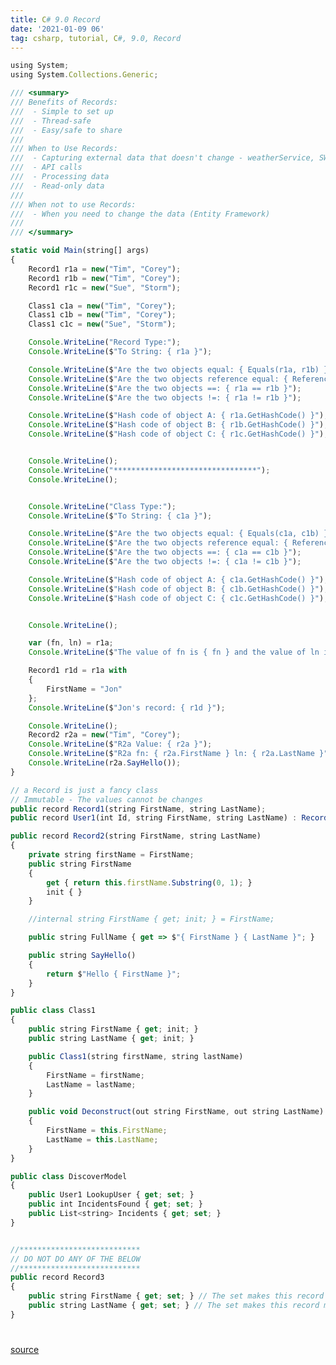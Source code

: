 ```yaml
---
title: C# 9.0 Record
date: '2021-01-09 06'
tag: csharp, tutorial, C#, 9.0, Record 
---
```


```js
using System;
using System.Collections.Generic;

/// <summary>
/// Benefits of Records:
///  - Simple to set up
///  - Thread-safe
///  - Easy/safe to share
///  
/// When to Use Records:
///  - Capturing external data that doesn't change - weatherService, SWAPI.dev
///  - API calls
///  - Processing data
///  - Read-only data
///  
/// When not to use Records:
///  - When you need to change the data (Entity Framework)
/// 
/// </summary>

static void Main(string[] args)
{
    Record1 r1a = new("Tim", "Corey");
    Record1 r1b = new("Tim", "Corey");
    Record1 r1c = new("Sue", "Storm");

    Class1 c1a = new("Tim", "Corey");
    Class1 c1b = new("Tim", "Corey");
    Class1 c1c = new("Sue", "Storm");

    Console.WriteLine("Record Type:");
    Console.WriteLine($"To String: { r1a }");

    Console.WriteLine($"Are the two objects equal: { Equals(r1a, r1b) }");
    Console.WriteLine($"Are the two objects reference equal: { ReferenceEquals(r1a, r1b) }");
    Console.WriteLine($"Are the two objects ==: { r1a == r1b }");
    Console.WriteLine($"Are the two objects !=: { r1a != r1b }");

    Console.WriteLine($"Hash code of object A: { r1a.GetHashCode() }");
    Console.WriteLine($"Hash code of object B: { r1b.GetHashCode() }");
    Console.WriteLine($"Hash code of object C: { r1c.GetHashCode() }");


    Console.WriteLine();
    Console.WriteLine("********************************");
    Console.WriteLine();


    Console.WriteLine("Class Type:");
    Console.WriteLine($"To String: { c1a }");

    Console.WriteLine($"Are the two objects equal: { Equals(c1a, c1b) }");
    Console.WriteLine($"Are the two objects reference equal: { ReferenceEquals(c1a, c1b) }");
    Console.WriteLine($"Are the two objects ==: { c1a == c1b }");
    Console.WriteLine($"Are the two objects !=: { c1a != c1b }");

    Console.WriteLine($"Hash code of object A: { c1a.GetHashCode() }");
    Console.WriteLine($"Hash code of object B: { c1b.GetHashCode() }");
    Console.WriteLine($"Hash code of object C: { c1c.GetHashCode() }");


    Console.WriteLine();

    var (fn, ln) = r1a;
    Console.WriteLine($"The value of fn is { fn } and the value of ln is { ln }");

    Record1 r1d = r1a with
    {
        FirstName = "Jon"
    };
    Console.WriteLine($"Jon's record: { r1d }");

    Console.WriteLine();
    Record2 r2a = new("Tim", "Corey");
    Console.WriteLine($"R2a Value: { r2a }");
    Console.WriteLine($"R2a fn: { r2a.FirstName } ln: { r2a.LastName }");
    Console.WriteLine(r2a.SayHello());
}

// a Record is just a fancy class
// Immutable - The values cannot be changes
public record Record1(string FirstName, string LastName);
public record User1(int Id, string FirstName, string LastName) : Record1(FirstName, LastName);

public record Record2(string FirstName, string LastName)
{
    private string firstName = FirstName;
    public string FirstName
    {
        get { return this.firstName.Substring(0, 1); }
        init { }
    }

    //internal string FirstName { get; init; } = FirstName;

    public string FullName { get => $"{ FirstName } { LastName }"; }

    public string SayHello()
    {
        return $"Hello { FirstName }";
    }
}

public class Class1
{
    public string FirstName { get; init; }
    public string LastName { get; init; }

    public Class1(string firstName, string lastName)
    {
        FirstName = firstName;
        LastName = lastName;
    }

    public void Deconstruct(out string FirstName, out string LastName)
    {
        FirstName = this.FirstName;
        LastName = this.LastName;
    }
}

public class DiscoverModel
{
    public User1 LookupUser { get; set; }
    public int IncidentsFound { get; set; }
    public List<string> Incidents { get; set; }
}


//***************************
// DO NOT DO ANY OF THE BELOW
//***************************
public record Record3
{
    public string FirstName { get; set; } // The set makes this record mutable (BAD!)
    public string LastName { get; set; } // The set makes this record mutable (BAD!)
}
```
#
[source](https://github.com/ledpink/CSharpVersion/tree/main/c%23%209.0/RecordDemoApp)